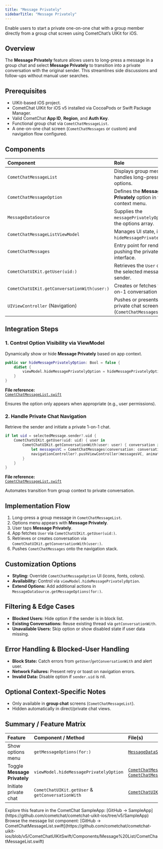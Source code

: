 ```yaml
---
title: "Message Privately"
sidebarTitle: "Message Privately"
---
```


Enable users to start a private one-on-one chat with a group member directly from a group chat screen using CometChat’s UIKit for iOS.

## Overview

The **Message Privately** feature allows users to long-press a message in a group chat and select **Message Privately** to transition into a private conversation with the original sender. This streamlines side discussions and follow-ups without manual user searches.

## Prerequisites

- UIKit-based iOS project.  
- CometChat UIKit for iOS v5 installed via CocoaPods or Swift Package Manager.  
- Valid CometChat **App ID**, **Region**, and **Auth Key**.  
- Functional group chat via `CometChatMessageList`.  
- A one-on-one chat screen (`CometChatMessages` or custom) and navigation flow configured.

## Components

| Component                          | Role                                                                                             |
|:-----------------------------------|:-------------------------------------------------------------------------------------------------|
| `CometChatMessageList`             | Displays group messages; handles long-press to show options.                                     |
| `CometChatMessageOption`           | Defines the **Message Privately** option in the context menu.                                    |
| `MessageDataSource`                | Supplies the `messagePrivatelyOption` in the options array.                                      |
| `CometChatMessageListViewModel`    | Manages UI state, including `hideMessagePrivatelyOption`.                                        |
| `CometChatMessages`                | Entry point for rendering or pushing the private chat interface.                                 |
| `CometChatUIKit.getUser(uid:)`     | Retrieves the `User` object for the selected message sender.                                     |
| `CometChatUIKit.getConversationWith(user:)` | Creates or fetches the 1-on-1 conversation instance.                               |
| `UIViewController` (Navigation)    | Pushes or presents the private chat screen (`CometChatMessages`).                                |

## Integration Steps

### 1. Control Option Visibility via ViewModel

Dynamically show or hide **Message Privately** based on app context.

```swift
public var hideMessagePrivatelyOption: Bool = false {
    didSet {
        viewModel.hideMessagePrivatelyOption = hideMessagePrivatelyOption
    }
}
```

**File reference:**  
[`CometChatMessageList.swift`](https://github.com/cometchat/cometchat-uikit-ios/blob/v5/CometChatUIKitSwift/Components/Message%20List/CometChatMessageList.swift)

Ensures the option only appears when appropriate (e.g., user permissions).

### 2. Handle Private Chat Navigation

Retrieve the sender and initiate a private 1-on-1 chat.

```swift
if let uid = selectedMessage.sender?.uid {
    CometChatUIKit.getUser(uid: uid) { user in
        CometChatUIKit.getConversationWith(user: user) { conversation in
            let messagesVC = CometChatMessages(conversation: conversation)
            navigationController?.pushViewController(messagesVC, animated: true)
        }
    }
}
```

**File reference:**  
[`CometChatMessageList.swift`](https://github.com/cometchat/cometchat-uikit-ios/blob/v5/CometChatUIKitSwift/Components/Message%20List/CometChatMessageList.swift)

Automates transition from group context to private conversation.

## Implementation Flow

1. Long-press a group message in `CometChatMessageList`.  
2. Options menu appears with **Message Privately**.  
3. User taps **Message Privately**.  
4. App fetches `User` via `CometChatUIKit.getUser(uid:)`.  
5. Retrieves or creates conversation via `CometChatUIKit.getConversationWith(user:)`.  
6. Pushes `CometChatMessages` onto the navigation stack.

## Customization Options

- **Styling:** Override `CometChatMessageOption` UI (icons, fonts, colors).  
- **Availability:** Control via `viewModel.hideMessagePrivatelyOption`.  
- **Extend Options:** Add additional actions in `MessageDataSource.getMessageOptions(for:)`.

## Filtering & Edge Cases

- **Blocked Users:** Hide option if the sender is in block list.  
- **Existing Conversations:** Reuse existing thread via `getConversationWith`.  
- **Unavailable Users:** Skip option or show disabled state if user data missing.

## Error Handling & Blocked-User Handling

- **Block State:** Catch errors from `getUser`/`getConversationWith` and alert user.  
- **Network Failures:** Present retry or toast on navigation errors.  
- **Invalid Data:** Disable option if `sender.uid` is nil.

## Optional Context-Specific Notes

- Only available in **group chat** screens (`CometChatMessageList`).  
- Hidden automatically in direct/private chat views.

## Summary / Feature Matrix

| Feature                     | Component / Method                        | File(s)                                                                                     |
|:----------------------------|:------------------------------------------|:--------------------------------------------------------------------------------------------|
| Show options menu           | `getMessageOptions(for:)`                 | [`MessageDataSource.swift`](https://github.com/cometchat/cometchat-uikit-ios/blob/v5/CometChatUIKitSwift/Components/Message%20List/MessageDataSource.swift) |
| Toggle **Message Privately**| `viewModel.hideMessagePrivatelyOption`    | [`CometChatMessageList.swift`](https://github.com/cometchat/cometchat-uikit-ios/blob/v5/CometChatUIKitSwift/Components/Message%20List/CometChatMessageList.swift),<br>[`CometChatMessageListViewModel.swift`](https://github.com/cometchat/cometchat-uikit-ios/blob/v5/CometChatUIKitSwift/Components/Message%20List/CometChatMessageListViewModel.swift) |
| Initiate private chat       | `CometChatUIKit.getUser` & `getConversationWith` | [`CometChatUIKit.swift`](https://github.com/cometchat/cometchat-uikit-ios/blob/v5/CometChatUIKitSwift/CometChatUIKit.swift)        |

<CardGroup>
  <Card title="Full Sample App">
    Explore this feature in the CometChat SampleApp:
    [GitHub → SampleApp](https://github.com/cometchat/cometchat-uikit-ios/tree/v5/SampleApp)
  </Card>
  <Card title="UIKit Source Code">
    Browse the message list component:
    [GitHub → CometChatMessageList.swift](https://github.com/cometchat/cometchat-uikit-ios/blob/v5/CometChatUIKitSwift/Components/Message%20List/CometChatMessageList.swift)
  </Card>
</CardGroup>